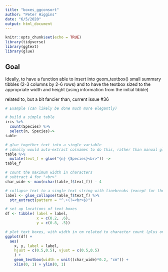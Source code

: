 ```yaml
---
title: "boxes_ggconsort"
author: "Peter Higgins"
date: "6/5/2020"
output: html_document
---
```


```r
knitr::opts_chunk$set(echo = TRUE)
library(tidyverse)
library(ggtext)
library(glue)
```

## Goal

Ideally, to have a function able to insert into geom_textbox() 
small summary tibbles (2-3 columns by 2-6 rows)
and to have the textbox sized to the appropriate width and height
(using information from the initial tibble)

related to, but a bit fancier than, current issue #36 

```r
# Example (can likely be done much more elegantly)

# build a simple table 
iris %>% 
  count(Species) %>% 
  select(n, Species)->
table

# glue together text into a single variable
# ideally would auto-extract colnames to do this, rather than manual gluing
table %>% 
  mutate(text_f = glue("{n} {Species}<br>")) ->
table_f

# count the maximum width in characters
# subtract 4 for "<br>"
char_wide <- max(nchar(table_f$text_f)) - 4

# collapse text to a single text string with linebreaks (except for the last line)
label <- glue_collapse(table_f$text_f) %>% 
  str_extract(pattern = "^.+(?=<br>$)")

# set up locations of text boxes
df <- tibble( label = label,  
              x = c(0.2, .6), 
              y = c(0.8, .5))

# plot text boxes, with width in cm related to character count (plus one for spaces)
ggplot(df) +
  aes(
    x, y, label = label,
    hjust = c(0.5,0.5), vjust = c(0.5,0.5)
    ) +
    geom_textbox(width = unit((char_wide)*0.2, "cm")) +
    xlim(0, 1) + ylim(0, 1)
```
